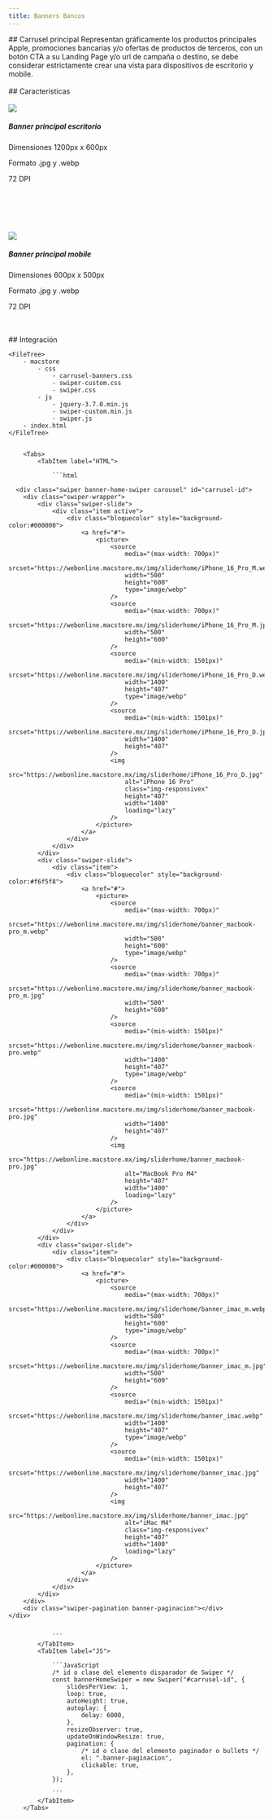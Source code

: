 ```yaml
---
title: Banners Bancos
---
```



<Sswiper/>
## Carrusel principal
Representan gráficamente los productos principales Apple, promociones bancarias y/o ofertas de productos de terceros,  con un botón CTA a su Landing Page y/o url de campaña o destino,
se debe considerar estrictamente crear una vista para dispositivos de escritorio y mobile.
<br>

<BannersHome/>

 </br>
## Caracteristicas
<br> </br>
<img src="https://webonline.macstore.mx/img/sliderhome/banner_macbook-pro.webp"  class="img-rounded"> </img>
<Aside><h5>Banner principal escritorio</h5>
        <p>Dimensiones 1200px x 600px </p>
        <p>Formato .jpg y .webp </p> 
        <p>72 DPI </p>  </Aside>


   <br> </br> 


<br> </br>
<img src="https://webonline.macstore.mx/img/sliderhome/banner_macbook-pro_m.webp"  class="img-rounded"> </img>
<Aside> <h5>Banner principal mobile</h5>
        <p>Dimensiones 600px x 500px </p>
        <p>Formato .jpg y .webp </p> 
        <p>72 DPI </p>  </Aside>
<br> </br>
## Integración

    <FileTree>
        - macstore
            - css
                - carrusel-banners.css
                - swiper-custom.css
                - swiper.css
            - js 
                - jquery-3.7.0.min.js
                - swiper-custom.min.js
                - swiper.js
        - index.html
    </FileTree>


        <Tabs>
            <TabItem label="HTML">
              
                ```html
              
      <div class="swiper banner-home-swiper carousel" id="carrusel-id">
        <div class="swiper-wrapper">
            <div class="swiper-slide">
                <div class="item active">
                    <div class="bloquecolor" style="background-color:#000000">
                        <a href="#">
                            <picture>
                                <source
                                    media="(max-width: 700px)"
                                    srcset="https://webonline.macstore.mx/img/sliderhome/iPhone_16_Pro_M.webp"
                                    width="500"
                                    height="600"
                                    type="image/webp"
                                />
                                <source
                                    media="(max-width: 700px)"
                                    srcset="https://webonline.macstore.mx/img/sliderhome/iPhone_16_Pro_M.jpg"
                                    width="500"
                                    height="600"
                                />
                                <source
                                    media="(min-width: 1501px)"
                                    srcset="https://webonline.macstore.mx/img/sliderhome/iPhone_16_Pro_D.webp"
                                    width="1400"
                                    height="407"
                                    type="image/webp"
                                />
                                <source
                                    media="(min-width: 1501px)"
                                    srcset="https://webonline.macstore.mx/img/sliderhome/iPhone_16_Pro_D.jpg"
                                    width="1400"
                                    height="407"
                                />
                                <img
                                    src="https://webonline.macstore.mx/img/sliderhome/iPhone_16_Pro_D.jpg"
                                    alt="iPhone 16 Pro"
                                    class="img-responsivex"
                                    height="407"
                                    width="1400"
                                    loading="lazy"
                                />
                            </picture>
                        </a>
                    </div>
                </div>
            </div>
            <div class="swiper-slide">
                <div class="item">
                    <div class="bloquecolor" style="background-color:#f6f5f8">
                        <a href="#">
                            <picture>
                                <source
                                    media="(max-width: 700px)"
                                    srcset="https://webonline.macstore.mx/img/sliderhome/banner_macbook-pro_m.webp"
                                    width="500"
                                    height="600"
                                    type="image/webp"
                                />
                                <source
                                    media="(max-width: 700px)"
                                    srcset="https://webonline.macstore.mx/img/sliderhome/banner_macbook-pro_m.jpg"
                                    width="500"
                                    height="600"
                                />
                                <source
                                    media="(min-width: 1501px)"
                                    srcset="https://webonline.macstore.mx/img/sliderhome/banner_macbook-pro.webp"
                                    width="1400"
                                    height="407"
                                    type="image/webp"
                                />
                                <source
                                    media="(min-width: 1501px)"
                                    srcset="https://webonline.macstore.mx/img/sliderhome/banner_macbook-pro.jpg"
                                    width="1400"
                                    height="407"
                                />
                                <img
                                    src="https://webonline.macstore.mx/img/sliderhome/banner_macbook-pro.jpg"
                                    alt="MacBook Pro M4"
                                    height="407"
                                    width="1400"
                                    loading="lazy"
                                />
                            </picture>
                        </a>
                    </div>
                </div>
            </div>
            <div class="swiper-slide">
                <div class="item">
                    <div class="bloquecolor" style="background-color:#000000">
                        <a href="#">
                            <picture>
                                <source
                                    media="(max-width: 700px)"
                                    srcset="https://webonline.macstore.mx/img/sliderhome/banner_imac_m.webp"
                                    width="500"
                                    height="600"
                                    type="image/webp"
                                />
                                <source
                                    media="(max-width: 700px)"
                                    srcset="https://webonline.macstore.mx/img/sliderhome/banner_imac_m.jpg"
                                    width="500"
                                    height="600"
                                />
                                <source
                                    media="(min-width: 1501px)"
                                    srcset="https://webonline.macstore.mx/img/sliderhome/banner_imac.webp"
                                    width="1400"
                                    height="407"
                                    type="image/webp"
                                />
                                <source
                                    media="(min-width: 1501px)"
                                    srcset="https://webonline.macstore.mx/img/sliderhome/banner_imac.jpg"
                                    width="1400"
                                    height="407"
                                />
                                <img
                                    src="https://webonline.macstore.mx/img/sliderhome/banner_imac.jpg"
                                    alt="iMac M4"
                                    class="img-responsivex"
                                    height="407"
                                    width="1400"
                                    loading="lazy"
                                />
                            </picture>
                        </a>
                    </div>
                </div>
            </div>
        </div>
        <div class="swiper-pagination banner-paginacion"></div>
    </div>


                ```
            </TabItem>
            <TabItem label="JS">
               
                ```JavaScript
                /* id o clase del elemento disparador de Swiper */ 
                const bannerHomeSwiper = new Swiper("#carrusel-id", {
                    slidesPerView: 1,
                    loop: true,
                    autoHeight: true,
                    autoplay: {
                        delay: 6000,
                    },
                    resizeObserver: true,
                    updateOnWindowResize: true,
                    pagination: {
                        /* id o clase del elemento paginador o bullets */ 
                        el: ".banner-paginacion",
                        clickable: true,
                    },
                });
         
                ```
            </TabItem>
        </Tabs>









